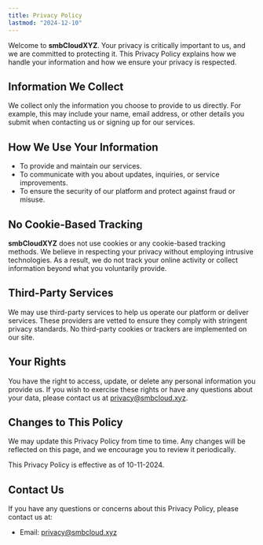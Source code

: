 ```yaml
---
title: Privacy Policy
lastmod: "2024-12-10"
---
```


Welcome to **smbCloudXYZ**. Your privacy is critically important to us, and we are committed to protecting it. This Privacy Policy explains how we handle your information and how we ensure your privacy is respected.

## Information We Collect

We collect only the information you choose to provide to us directly. For example, this may include your name, email address, or other details you submit when contacting us or signing up for our services.

## How We Use Your Information

- To provide and maintain our services.
- To communicate with you about updates, inquiries, or service improvements.
- To ensure the security of our platform and protect against fraud or misuse.

## No Cookie-Based Tracking

**smbCloudXYZ** does not use cookies or any cookie-based tracking methods. We believe in respecting your privacy without employing intrusive technologies. As a result, we do not track your online activity or collect information beyond what you voluntarily provide.

## Third-Party Services

We may use third-party services to help us operate our platform or deliver services. These providers are vetted to ensure they comply with stringent privacy standards. No third-party cookies or trackers are implemented on our site.

## Your Rights

You have the right to access, update, or delete any personal information you provide us. If you wish to exercise these rights or have any questions about your data, please contact us at [privacy@smbcloud.xyz](mailto:privacy@smbcloud.xyz).

## Changes to This Policy

We may update this Privacy Policy from time to time. Any changes will be reflected on this page, and we encourage you to review it periodically.

This Privacy Policy is effective as of 10-11-2024.

## Contact Us

If you have any questions or concerns about this Privacy Policy, please contact us at:

- Email: [privacy@smbcloud.xyz](mailto:privacy@smbcloud.xyz)